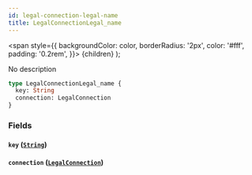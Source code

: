 ```yaml
---
id: legal-connection-legal-name
title: LegalConnectionLegal_name
---
```


<span
style={{
      backgroundColor: color,
      borderRadius: '2px',
      color: '#fff',
      padding: '0.2rem',
    }}>
{children}
</span>
);

No description

```graphql
type LegalConnectionLegal_name {
  key: String
  connection: LegalConnection
}
```

### Fields

#### `key` ([`String`](/v1/scalars/string))

#### `connection` ([`LegalConnection`](/v1/objects/legal-connection))
